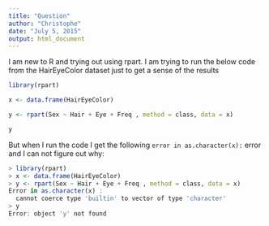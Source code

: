 ```yaml
---
title: "Question"
author: "Christophe"
date: "July 5, 2015"
output: html_document
---
```


I am new to R and trying out using rpart. I am trying to run the below code from the HairEyeColor dataset just to get a sense of the results


```r
library(rpart)

x <- data.frame(HairEyeColor)

y <- rpart(Sex ~ Hair + Eye + Freq , method = class, data = x)

y

```

But when I run the code I get the following `error in as.character(x): ` error and I can not figure out why:

```r
> library(rpart)
> x <- data.frame(HairEyeColor)
> y <- rpart(Sex ~ Hair + Eye + Freq , method = class, data = x)
Error in as.character(x) : 
  cannot coerce type 'builtin' to vector of type 'character'
> y
Error: object 'y' not found
```


